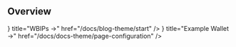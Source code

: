 
## Overview

<Cards>
  <Card icon={<Newspaper />} title="WBIPs →" href="/docs/blog-theme/start" />
  <Card
    icon={<Wrench />}
    title="Example Wallet →"
    href="/docs/docs-theme/page-configuration"
  />
</Cards>
